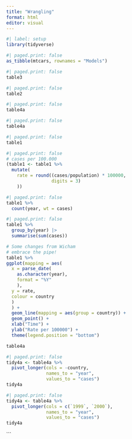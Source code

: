 ```yaml
---
title: "Wrangling"
format: html
editor: visual
---
```


```r
#| label: setup 
library(tidyverse)
```

```r
#| paged.print: false
as_tibble(mtcars, rownames = "Models")
```

```r
#| paged.print: false
table3
```

```r
#| paged.print: false
table2
```

```r
#| paged.print: false
table4a
```

```r
#| paged.print: false
table4a
```

```r
#| paged.print: false
table1
```


```r
#| paged.print: false
# cases per 100.000
(table1 <- table1 %>% 
  mutate(
    rate = round((cases/population) * 100000,
                 digits = 3)
    ))
```

```r
#| paged.print: false
table1 %>% 
  count(year, wt = cases)
```

```r
#| paged.print: false
table1 %>% 
  group_by(year) |> 
  summarise(sum(cases))
```



```r
# Some changes from Wicham
# embrace the pipe!
table1 %>% 
ggplot(mapping = aes(
  x = parse_date(
    as.character(year),
    format = "%Y"
    ),
  y = rate,
  colour = country
  )
  ) + 
  geom_line(mapping = aes(group = country)) + 
  geom_point() + 
  xlab("Time") +
  ylab("Rate per 100000") +
  theme(legend.position = "bottom")
```

```r
table4a
```



```r
#| paged.print: false
tidy4a <- table4a %>% 
  pivot_longer(cols = -country,
               names_to = "year", 
               values_to = "cases")
tidy4a
```

```r
#| paged.print: false
tidy4a <- table4a %>% 
  pivot_longer(cols = c(`1999`, `2000`),
               names_to = "year", 
               values_to = "cases")
tidy4a
```
```

